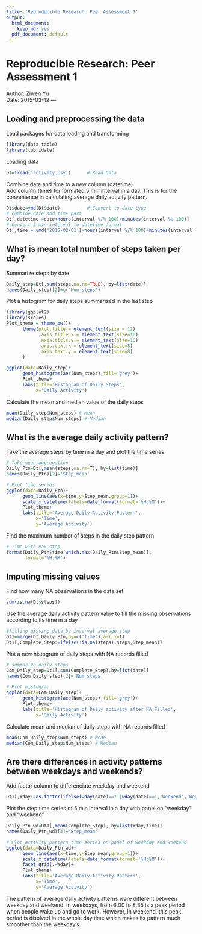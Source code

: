 ```yaml
---
title: 'Reproducible Research: Peer Assessment 1'
output:
  html_document:
    keep_md: yes
  pdf_document: default
---
```

Reproducible Research: Peer Assessment 1
========================================================
 Author: Ziwen Yu  
 Date: 2015-03-12
 ---

## Loading and preprocessing the data
Load packages for data loading and transforming
```r
library(data.table)
library(lubridate)
```
Loading data
```r
Dt=fread('activity.csv')      # Read Data
```

Combine date and time to a new column (datetime)  
Add column (time) for formated 5 min interval in a day. This is for the convenience in calculating average daily activity pattern. 
```r

Dt$date=ymd(Dt$date)          # Convert to date type
# combine date and time part
Dt[,datetime:=date+hours(interval %/% 100)+minutes(interval %% 100)] 
# Convert 5 min interval to datetime format
Dt[,time:= ymd('2015-02-01')+hours(interval %/% 100)+minutes(interval %% 100)]  

```


## What is mean total number of steps taken per day?
Summarize steps by date
```r
Daily_step=Dt[,sum(steps,na.rm=TRUE), by=list(date)]
names(Daily_step)[2]=c('Num_steps')
```

Plot a histogram for daily steps summarized in the last step
```r
library(ggplot2)
library(scales)
Plot_theme = theme_bw()+
      theme(plot.title = element_text(size = 12)
            ,axis.title.x = element_text(size=10)
            ,axis.title.y = element_text(size=10)
            ,axis.text.x = element_text(size=8)
            ,axis.text.y = element_text(size=8)            
      )

ggplot(data=Daily_step)+  
      geom_histogram(aes(Num_steps),fill='grey')+  
      Plot_theme+  
      labs(title='Histogram of Daily Steps',  
           x='Daily Activity')

```

Calculate the mean and median value of the daily steps
```r
mean(Daily_step$Num_steps) # Mean
median(Daily_step$Num_steps) # Median
```

## What is the average daily activity pattern?

Take the average steps by time in a day and plot the time series
```r
# Take mean aggregation
Daily_Ptn=Dt[,mean(steps,na.rm=T), by=list(time)]
names(Daily_Ptn)[2]='Step_mean'

# Plot time series
ggplot(data=Daily_Ptn)+  
      geom_line(aes(x=time,y=Step_mean,group=1))+  
      scale_x_datetime(labels=date_format(format='%H:%M'))+  
      Plot_theme+  
      labs(title='Average Daily Activity Pattern',  
           x='Time',  
           y='Average Activity')
```
Find the maximum number of steps in the daily step pattern
```r
# Time with max step
format(Daily_Ptn$time[which.max(Daily_Ptn$Step_mean)],  
       format='%H:%M')
```


## Imputing missing values
Find how many NA observations in the data set
```r
sum(is.na(Dt$steps))

```

Use the average daily activity pattern value to fill the missing observations according to its time in a day
```r
#filling missing data by inverval average step
Dt1=merge(Dt,Daily_Ptn,by=c('time'),all.x=T)
Dt1[,Complete_Step:=ifelse(!is.na(steps),steps,Step_mean)]
```

Plot a new histogram of daily steps with NA records filled
```r
# summarize daily steps
Com_Daily_step=Dt1[,sum(Complete_Step),by=list(date)]
names(Com_Daily_step)[2]='Num_steps'

# Plot histogram
ggplot(data=Com_Daily_step)+  
      geom_histogram(aes(Num_steps),fill='grey')+  
      Plot_theme+  
      labs(title='Histogram of Daily activity after NA Filled',  
           x='Daily Activity')
```

Calculate mean and median of daily steps with NA records filled
```r
mean(Com_Daily_step$Num_steps) # Mean
median(Com_Daily_step$Num_steps) # Median

```

## Are there differences in activity patterns between weekdays and weekends?

Add factor column to differenciate weekday and weekend
```r
Dt1[,Wday:=as.factor(ifelse(wday(date)==7 |wday(date)==1,'Weekend','Weekday'))]
```

Plot the step time series of 5 min interval in a day with panel on "weekday" and "weekend"
```r
Daily_Ptn_wd=Dt1[,mean(Complete_Step), by=list(Wday,time)]
names(Daily_Ptn_wd)[3]='Step_mean'

# Plot activity pattern time series on panel of weekday and weekend
ggplot(data=Daily_Ptn_wd)+
      geom_line(aes(x=time,y=Step_mean,group=1))+
      scale_x_datetime(labels=date_format(format='%H:%M'))+
      facet_grid(.~Wday)+
      Plot_theme+
      labs(title='Average Daily Activity Pattern',
           x='Time',
           y='Average Activity')
```

The pattern of average daily activity patterns ware different between weekday and weekend. In weekdays, from 6:00 to 8:35 is a peak period when people wake up and go to work. However, in weekend, this peak period is disolved in the whole day time which makes its pattern much smoother than the weekday's.





